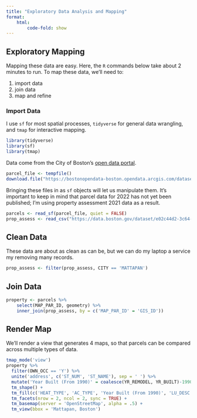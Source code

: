 ```yaml
---
title: "Exploratory Data Analysis and Mapping"
format:
    html:
        code-fold: show
---
```



## Exploratory Mapping

Mapping these data are easy. Here, the `R` commands below take about 2 minutes to run. To map these data, we'll need to:

1. import data
3. join data
4. map and refine


### Import Data

I use `sf` for most spatial processes, `tidyverse` for general data wrangling, and `tmap` for interactive mapping.

```r
library(tidyverse)
library(sf)
library(tmap)
```

Data come from the City of Boston's [open data portal](https://data.boston.gov/dataset?q=property+assessment).

```r
parcel_file <- tempfile()
download.file("https://bostonopendata-boston.opendata.arcgis.com/datasets/boston::parcels-2021.geojson", parcel_file)
```

Bringing these files in as `sf` objects will let us manipulate them.
It's important to keep in mind that parcel data for 2022 has not yet been published; I'm using property assessment 2021 data as a result.

```r
parcels <- read_sf(parcel_file, quiet = FALSE)
prop_assess <- read_csv("https://data.boston.gov/dataset/e02c44d2-3c64-459c-8fe2-e1ce5f38a035/resource/c4b7331e-e213-45a5-adda-052e4dd31d41/download/data2021-full.csv")
```

## Clean Data

These data are about as clean as can be, but we can do my laptop a service my removing many records.

```r
prop_assess <- filter(prop_assess, CITY == 'MATTAPAN')
```


## Join Data

```r
property <- parcels %>%
    select(MAP_PAR_ID, geometry) %>%
    inner_join(prop_assess, by = c('MAP_PAR_ID' = 'GIS_ID'))
```

## Render Map

We'll render a view that generates 4 maps, so that parcels can be compared across multiple types of data.

```r
tmap_mode('view')
property %>%
  filter(OWN_OCC == 'Y') %>%
  unite('address', c('ST_NUM', 'ST_NAME'), sep = ' ') %>%
  mutate('Year Built (From 1990)' = coalesce(YR_REMODEL, YR_BUILT)-1990) %>%
  tm_shape() +
  tm_fill(c('HEAT_TYPE', 'AC_TYPE', 'Year Built (From 1990)', 'LU_DESC'), id = 'address', popup.vars = c('YR_BUILT', 'HEAT_TYPE', 'AC_TYPE')) +
  tm_facets(nrow = 2, ncol = 2, sync = TRUE) +
  tm_basemap(server = 'OpenStreetMap', alpha = .5) +
  tm_view(bbox = 'Mattapan, Boston')
```

